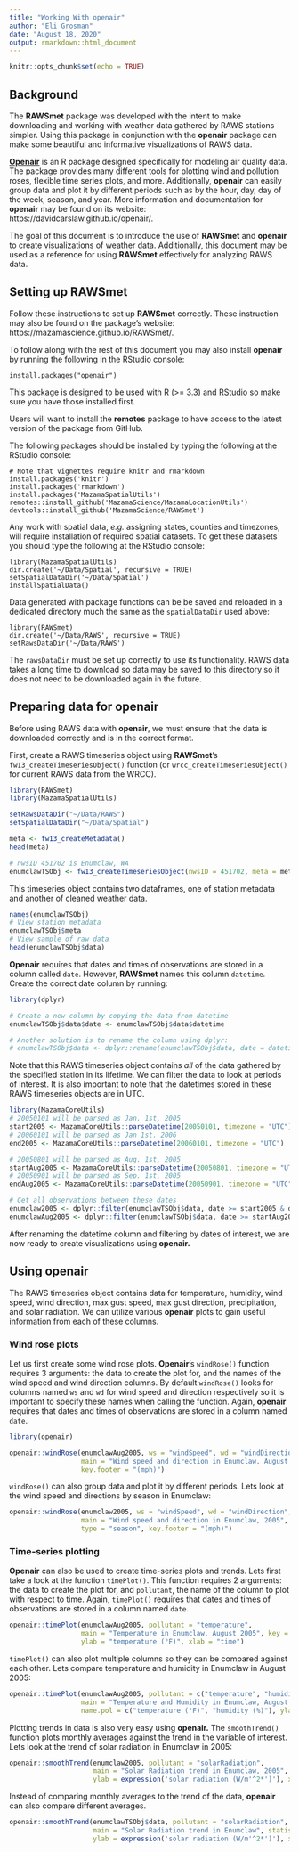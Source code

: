 ```yaml
---
title: "Working With openair"
author: "Eli Grosman"
date: "August 18, 2020"
output: rmarkdown::html_document
---
```


```r
knitr::opts_chunk$set(echo = TRUE)
```

## Background

The **RAWSmet** package was developed with the intent to make downloading and working with weather data gathered by RAWS stations simpler. Using this package in conjunction with the **openair** package can make some beautiful and informative visualizations of RAWS data.

[**Openair**](https://davidcarslaw.github.io/openair/) is an R package designed specifically for modeling air quality data. The package provides many different tools for plotting wind and pollution roses, flexible time series plots, and more. Additionally, **openair** can easily group data and plot it by different periods such as by the hour, day, day of the week, season, and year. More information and documentation for **openair** may be found on its website: https://davidcarslaw.github.io/openair/.

The goal of this document is to introduce the use of **RAWSmet** and **openair** to create visualizations of weather data. Additionally, this document may be used as a reference for using **RAWSmet** effectively for analyzing RAWS data. 

## Setting up RAWSmet

Follow these instructions to set up **RAWSmet** correctly. These instruction may also be found on the package’s website: https://mazamascience.github.io/RAWSmet/.

To follow along with the rest of this document you may also install **openair** by running the following in the RStudio console:
```
install.packages("openair")
```
This package is designed to be used with [R](https://cran.r-project.org) 
(>= 3.3) and [RStudio](https://www.rstudio.com) so make sure you have those 
installed first.

Users will want to install the **remotes** package to have access to the latest 
version of the package from GitHub.

The following packages should be installed by typing the following at the 
RStudio console:

```
# Note that vignettes require knitr and rmarkdown
install.packages('knitr')
install.packages('rmarkdown')
install.packages('MazamaSpatialUtils')
remotes::install_github('MazamaScience/MazamaLocationUtils')
devtools::install_github('MazamaScience/RAWSmet')
```
Any work with spatial data, *e.g.* assigning states, counties and timezones, 
will require installation of required spatial datasets. To get these datasets 
you should type the following at the RStudio console:

```
library(MazamaSpatialUtils)
dir.create('~/Data/Spatial', recursive = TRUE)
setSpatialDataDir('~/Data/Spatial')
installSpatialData()
```

Data generated with package functions can be be saved and reloaded in a
dedicated directory much the same as the `spatialDataDir` used above:

```
library(RAWSmet)
dir.create('~/Data/RAWS', recursive = TRUE)
setRawsDataDir('~/Data/RAWS')
```

The `rawsDataDir` must be set up correctly to use its functionality. RAWS data takes a long time to download so data may be saved to this directory so it does not need to be downloaded again in the future.


## Preparing data for openair

Before using RAWS data with **openair**, we must ensure that the data is downloaded correctly and is in the correct format. 

First, create a RAWS timeseries object using **RAWSmet**’s `fw13_createTimeseriesObject()` function (or `wrcc_createTimeseriesObject()` for current RAWS data from the WRCC). 

```r
library(RAWSmet)
library(MazamaSpatialUtils)

setRawsDataDir("~/Data/RAWS")
setSpatialDataDir("~/Data/Spatial")

meta <- fw13_createMetadata()
head(meta)

# nwsID 451702 is Enumclaw, WA
enumclawTSObj <- fw13_createTimeseriesObject(nwsID = 451702, meta = meta)
```

This timeseries object contains two dataframes, one of station metadata and another of cleaned weather data.

```r
names(enumclawTSObj)
# View station metadata
enumclawTSObj$meta
# View sample of raw data
head(enumclawTSObj$data)
```
**Openair** requires that dates and times of observations are stored in a column called `date`. However, **RAWSmet** names this column `datetime`. Create the correct date column by running:
```r
library(dplyr)

# Create a new column by copying the data from datetime
enumclawTSObj$data$date <- enumclawTSObj$data$datetime

# Another solution is to rename the column using dplyr:
# enumclawTSObj$data <- dplyr::rename(enumclawTSObj$data, date = datetime)
```

Note that this RAWS timeseries object contains *all* of the data gathered by the specified station in its lifetime. We can filter the data to look at periods of interest. It is also important to note that the datetimes stored in these RAWS timeseries objects are in UTC. 
```r
library(MazamaCoreUtils)
# 20050101 will be parsed as Jan. 1st, 2005
start2005 <- MazamaCoreUtils::parseDatetime(20050101, timezone = "UTC")
# 20060101 will be parsed as Jan 1st. 2006
end2005 <- MazamaCoreUtils::parseDatetime(20060101, timezone = "UTC")

# 20050801 will be parsed as Aug. 1st, 2005
startAug2005 <- MazamaCoreUtils::parseDatetime(20050801, timezone = "UTC")
# 20050901 will be parsed as Sep. 1st, 2005
endAug2005 <- MazamaCoreUtils::parseDatetime(20050901, timezone = "UTC")

# Get all observations between these dates
enumclaw2005 <- dplyr::filter(enumclawTSObj$data, date >= start2005 & date < end2005)
enumclawAug2005 <- dplyr::filter(enumclawTSObj$data, date >= startAug2005 & date < endAug2005)
```

After renaming the datetime column and filtering by dates of interest, we are now ready to create visualizations using **openair.** 


## Using openair

The RAWS timeseries object contains data for temperature, humidity, wind speed, wind direction, max gust speed, max gust direction, precipitation, and solar radiation. We can utilize various **openair** plots to gain useful information from each of these columns.

### Wind rose plots

Let us first create some wind rose plots. **Openair**'s `windRose()` function requires 3 arguments: the data to create the plot for, and the names of the wind speed and wind direction columns. By default `windRose()` looks for columns named `ws` and `wd` for wind speed and direction respectively so it is important to specify these names when calling the function. Again, **openair** requires that dates and times of observations are stored in a column named `date`. 
```r
library(openair)

openair::windRose(enumclawAug2005, ws = "windSpeed", wd = "windDirection",
                  main = "Wind speed and direction in Enumclaw, August 2005", 
                  key.footer = "(mph)")
```

`windRose()` can also group data and plot it by different periods. Lets look at the wind speed and directions by season in Enumclaw:
```r
openair::windRose(enumclaw2005, ws = "windSpeed", wd = "windDirection",
                  main = "Wind speed and direction in Enumclaw, 2005", 
                  type = "season", key.footer = "(mph)")
```

### Time-series plotting

**Openair** can also be used to create time-series plots and trends. Lets first take a look at the function `timePlot()`. This function requires 2 arguments: the data to create the plot for, and `pollutant`, the name of the column to plot with respect to time.  Again, `timePlot()` requires that dates and times of observations are stored in a column named `date`. 
```r
openair::timePlot(enumclawAug2005, pollutant = "temperature",
                  main = "Temperature in Enumclaw, August 2005", key = F, 
                  ylab = "temperature (°F)", xlab = "time")
```

`timePlot()` can also plot multiple columns so they can be compared against each other. Lets compare temperature and humidity in Enumclaw in August 2005:
```r
openair::timePlot(enumclawAug2005, pollutant = c("temperature", "humidity"),
                  main = "Temperature and Humidity in Enumclaw, August 2005", key = T,
                  name.pol = c("temperature (°F)", "humidity (%)"), ylab = "")
```

Plotting trends in data is also very easy using **openair.** The `smoothTrend()` function plots monthly averages against the trend in the variable of interest. Lets look at the trend of solar radiation in Enumclaw in 2005:
```r
openair::smoothTrend(enumclaw2005, pollutant = "solarRadiation",
                     main = "Solar Radiation trend in Enumclaw, 2005", statistic = "mean",
                     ylab = expression('solar radiation (W/m'^2*')'), xlab = "time")
```

Instead of comparing monthly averages to the trend of the data, **openair** can also compare different averages.
```r
openair::smoothTrend(enumclawTSObj$data, pollutant = "solarRadiation",
                     main = "Solar Radiation trend in Enumclaw", statistic = "mean",
                     ylab = expression('solar radiation (W/m'^2*')'), xlab = "time", avg.time = "year")
```
